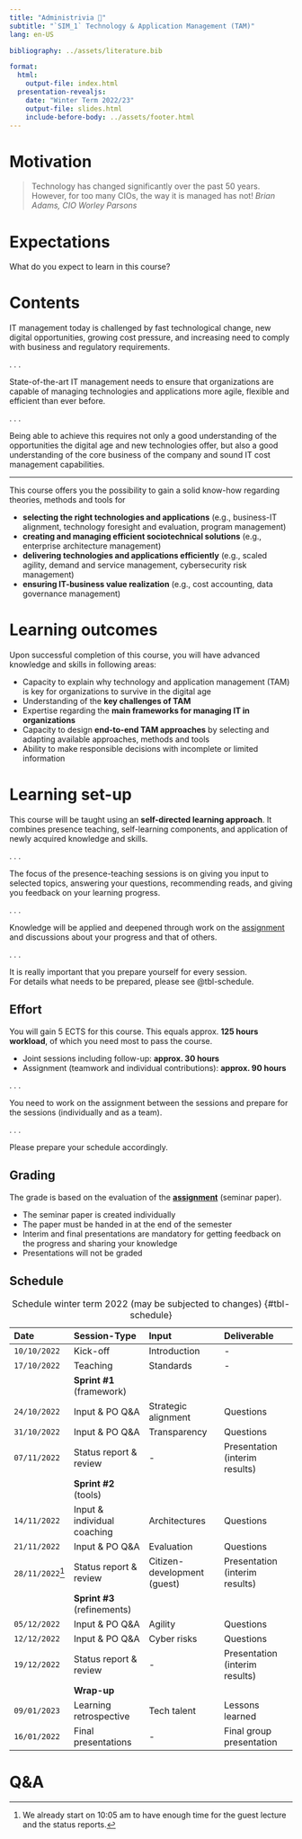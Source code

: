 ```yaml
---
title: "Administrivia 🧐"  
subtitle: "`SIM_1` Technology & Application Management (TAM)"
lang: en-US

bibliography: ../assets/literature.bib

format: 
  html:
    output-file: index.html
  presentation-revealjs:
    date: "Winter Term 2022/23"
    output-file: slides.html 
    include-before-body: ../assets/footer.html
---
```


# Motivation {.vertical-center background-color="#0333ff" background-image="../assets//bg.jpg"}

> Technology has changed significantly over the past 50 years. However, for too many CIOs, the way it is managed has not! *Brian Adams, CIO Worley Parsons*

# Expectations {.html-hidden .unlisted .unnumbered .vertical-center background-color="#0333ff" background-image="../assets//bg.jpg"}

What do you expect to learn in this course?

# Contents

IT management today is challenged by fast technological change, new digital opportunities, growing cost pressure, and increasing need to comply with business and regulatory requirements. 

. . .

State-of-the-art IT management needs to ensure that organizations are capable of managing technologies and applications more agile, flexible and efficient than ever before. 

. . .

Being able to achieve this requires not only a good understanding of the opportunities the digital age and new technologies offer, but also a good understanding of the core business of the company and sound IT cost management capabilities.

---

This course offers you the possibility to gain a solid know-how regarding theories, methods and tools for 

:::{.incremental}
- __selecting the right technologies and applications__ (e.g., business-IT alignment, technology foresight and evaluation, program management)
- __creating and managing efficient sociotechnical solutions__ (e.g., enterprise architecture management)
- __delivering technologies and applications efficiently__ (e.g., scaled agility, demand and service management, cybersecurity risk management)
- __ensuring IT-business value realization__ (e.g., cost accounting, data governance management)
:::

# Learning outcomes

Upon successful completion of this course, you will have advanced knowledge and skills in following areas:

::: {.incremental}
- Capacity to explain why technology and application management (TAM) is key for organizations to survive in the digital age
- Understanding of the __key challenges of TAM__
- Expertise regarding the __main frameworks for managing IT in organizations__
- Capacity to design __end-to-end TAM approaches__ by selecting and adapting available approaches, methods and tools
- Ability to make responsible decisions with incomplete or limited information
:::

# Learning set-up

This course will be taught using an __self-directed learning approach__. It combines presence teaching, self-learning components, and application of newly acquired knowledge and skills.

. . .

The focus of the presence-teaching sessions is on giving you input to selected topics, answering your questions, recommending reads, and giving you feedback on your learning progress. 

. . .

Knowledge will be applied and deepened through work on the [assignment](../assignment/) and discussions about your progress and that of others.

. . .

It is really important that you prepare yourself for every session.  
For details what needs to be prepared, please see @tbl-schedule.

## Effort

You will gain 5 ECTS for this course. This equals approx. __125 hours workload__, of which you need most to pass the course.

::: {.incremental}
-	Joint sessions including follow-up: __approx. 30 hours__
-	Assignment (teamwork and individual contributions): __approx. 90 hours__
:::

. . .

You need to work on the assignment between the sessions and prepare for the sessions (individually and as a team).

. . .

Please prepare your schedule accordingly.

## Grading

The grade is based on the evaluation of the __[assignment](../assignment/)__ (seminar paper).

:::{.incremental}
- The seminar paper is created individually
- The paper must be handed in at the end of the semester
- Interim and final presentations are mandatory for getting feedback on the progress and sharing your knowledge
- Presentations will not be graded
:::

## Schedule {.scrollable .smaller}

::: {.column-page-right}

|Date        |Session-Type                  |Input                         |Deliverable                   |
|:-----------|:-----------------------------|:-----------------------------|:-----------------------------|
|`10/10/2022`|Kick-off                      |Introduction                  |-
|`17/10/2022`|Teaching                      |Standards                     |-
|            |__Sprint #1__ (framework)
|`24/10/2022`|Input & PO Q&A                |Strategic alignment           |Questions
|`31/10/2022`|Input & PO Q&A                |Transparency                  |Questions
|`07/11/2022`|Status report & review        |-                             |Presentation (interim results)
|            |__Sprint #2__ (tools)
|`14/11/2022`|Input & individual coaching   |Architectures                 |Questions
|`21/11/2022`|Input & PO Q&A                |Evaluation                    |Questions
|`28/11/2022`[^1]|Status report & review    |Citizen-development (guest)   |Presentation (interim results)
|            |__Sprint #3__ (refinements)
|`05/12/2022`|Input & PO Q&A                |Agility                       |Questions
|`12/12/2022`|Input & PO Q&A                |Cyber risks                   |Questions
|`19/12/2022`|Status report & review        |-                             |Presentation (interim results)
|            |__Wrap-up__
|`09/01/2023`|Learning retrospective        |Tech talent                   |Lessons learned
|`16/01/2022`|Final presentations           |-                             |Final group presentation

: Schedule winter term 2022 (may be subjected to changes) {#tbl-schedule}

[^1]: We already start on 10:05 am to have enough time for the guest lecture and the status reports.

:::


# Q&A {.html-hidden .unlisted .vertical-center background-color="#0333ff" background-image="../assets/bg.jpg"}
